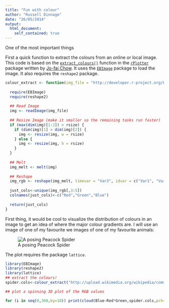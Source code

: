 ```yaml
---
title: "Fun with colour"
author: "Russell Dinnage"
date: "26/05/2014"
output: 
  html_document:
    self_contained: true
---
```


One of the most important things

First a quick function to extract the colours from an online or local image. This code is based on the [`extract_colours()`](https://github.com/woobe/rPlotter/blob/master/R/extract_colours.R) function in the [`rPlotter`](https://github.com/woobe/rPlotter) package written by [Jo-fai Chow](https://github.com/woobe). It uses the [`EBImage`](http://www.bioconductor.org/packages/release/bioc/html/EBImage.html) package to load the image. It also requires the `reshape2` package.

```r
colour_extract <- function(img_file = "http://developer.r-project.org/Logo/Rlogo-1.png", rsize=100) {
  
  require(EBImage)
  require(reshape2)
  
  ## Read Image
  img <- readImage(img_file)
    
  ## Resize Image (make it smaller so the remaining tasks run faster)  
  if (max(dim(img)[1:2]) > rsize) {
    if (dim(img)[1] > dim(img)[2]) {
      img <- resize(img, w = rsize)
    } else {
      img <- resize(img, h = rsize)
    }
  }
  
  ## Melt
  img_melt <- melt(img)
  
  ## Reshape
  img_rgb <- reshape(img_melt, timevar = "Var3", idvar = c("Var1", "Var2"), direction = "wide")
  
  just_cols<-unique(img_rgb[,3:5])
  colnames(just_cols)<-c("Red","Green","Blue")
  
  return(just_cols)
}

```

First thing, it would be cool to visualize the distribution of colours in an image to get an idea of where the major colour gradients are. I will use an image of one of my favourite we images of one of my favourite animals:

![A posing Peacock Spider](http://upload.wikimedia.org/wikipedia/commons/5/53/MalePeacockSpider.jpg)

The plot requires the package `lattice`.

```r
library(EBImage)
library(reshape2)
library(lattice)
## extract the colours!
spider.cols<-colour_extract("http://upload.wikimedia.org/wikipedia/commons/5/53/MalePeacockSpider.jpg",rsize=100)

## plot a spinning 3D plot of the RGB values

for (i in seq(0,360,by=10)) print(cloud(Blue~Red*Green,spider.cols,pch=19,col=rgb(spider.cols), screen=list(z=i,x=-60)))

```

